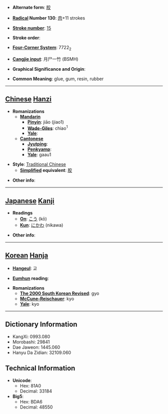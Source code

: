 * '''Alternate form''': [[胶]]

* '''[[Wiktionary:Chinese radical index| Radical]] Number 130''': [[Wiktionary:Chinese radical index 肉|肉]]+11 strokes

* '''[[Wiktionary:Chinese total strokes index|Stroke number]]''': [[Wiktionary:Chinese total strokes index 15|15]]

* '''Stroke order''': 

* '''[[Wiktionary:Chinese four corner index|Four-Corner System]]''': 7722<sub>2</sub>

* '''[[Wiktionary:Chinese Cangjie index|Cangjie input]]''': 月尸一竹 (BSMH)

* '''Graphical Significance and Origin''': 

* '''Common Meaning''': glue, gum, resin, rubber

----

== [[Chinese]] [[Hanzi]] ==

* '''Romanizations'''
** '''[[Mandarin]]'''
*** '''[[Pinyin]]''': jiāo (jiao1)
*** '''[[Wade-Giles]]''': chiao<sup>1</sup>
*** '''[[Yale]]''': 
** '''[[Cantonese]]'''
*** '''[[Jyutping]]''':
*** '''[[Penkyamp]]''': 
*** '''[[Yale]]''': gaau1

* '''Style''': [[Traditional Chinese]] 
** '''[[Simplified Chinese|Simplified]] equivalent''': [[胶]]

* '''Other info''': 

----

== [[Japanese]] [[Kanji]] ==

* '''Readings'''
** '''[[On]]''': [[こう]] (kō)
** '''[[Kun]]''': [[にかわ]] (nikawa)

* '''Other info''':  

----

== [[Korean]] [[Hanja]] ==

* '''[[Hangeul]]''': 교

* '''[[Eumhun]] reading''': 

* '''Romanizations'''
** '''[[The 2000 South Korean Revised Romanization|The 2000 South Korean Revised]]''': gyo
** '''[[McCune-Reischauer]]''': kyo
** '''[[Yale]]''': kyo

----

== Dictionary Information ==

* KangXi: 0993.080
* Morobashi: 29841
* Dae Jaweon: 1445.060
* Hanyu Da Zidian: 32109.060

== Technical Information ==

* '''Unicode''':
** Hex: 81A0
** Decimal: 33184
* '''Big5''':
** Hex: BDA6
** Decimal: 48550